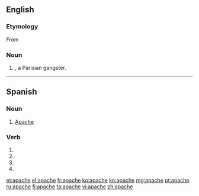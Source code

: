 ==English==

===Etymology===

From {{etyl|fr}} {{term|lang=fr|apache}}

===Noun===
{{en-noun}}

# {{alternative capitalization of|Apache|nodot=yes}}, a Parisian gangster.

----

==Spanish==

===Noun===
{{es-noun|mf|pl=apaches}}

# [[Apache]]

===Verb===
{{es-verb-form|apachar}}
 
# {{es-verb form of|ending=ar|mood=imperative|pers=2|formal=yes|number=singular|[[apachar]]}}
# {{es-verb form of|ending=ar|mood=subjunctive|tense=present|pers=1|number=singular|[[apachar]]}}
# {{es-verb form of|ending=ar|mood=subjunctive|tense=present|pers=2|formal=yes|number=singular|[[apachar]]}}
# {{es-verb form of|ending=ar|mood=subjunctive|tense=present|pers=3|number=singular|[[apachar]]}}

[[et:apache]]
[[el:apache]]
[[fr:apache]]
[[ko:apache]]
[[kn:apache]]
[[mg:apache]]
[[pt:apache]]
[[ru:apache]]
[[fi:apache]]
[[ta:apache]]
[[vi:apache]]
[[zh:apache]]